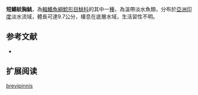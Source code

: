 {{Speciesbox
| name = 短鰭紋胸鮡
| status = DD
| status_system = IUCN3.1
| image = 
| image_width = 250px
| genus = Glyptothorax
| species = brevipinnis
| authority = [[Hora|Hora]], 1923
| synonyms = 
}}
'''短鰭紋胸鮡'''，為[[輻鰭魚綱|輻鰭魚綱]][[鯰形目|鯰形目]][[鮡科|鮡科]]的其中一[[種|種]]，為溫帶淡水魚類，分布於[[亞洲|亞洲]][[印度|印度]]淡水流域，體長可達9.7公分，棲息在底層水域，生活習性不明。

==参考文献==
*{{FishBase_species|genus=Glyptothorax|species=brevipinnis|year=2015|month=3}}

== 扩展阅读 ==
{{refbegin}}
{{wikispecies-inline|Glyptothorax brevipinnis|短鰭紋胸鮡}}
{{refend}}
{{Taxonbar|from=Q8964368}}

[[Category:纹胸鮡属|brevipinnis]]